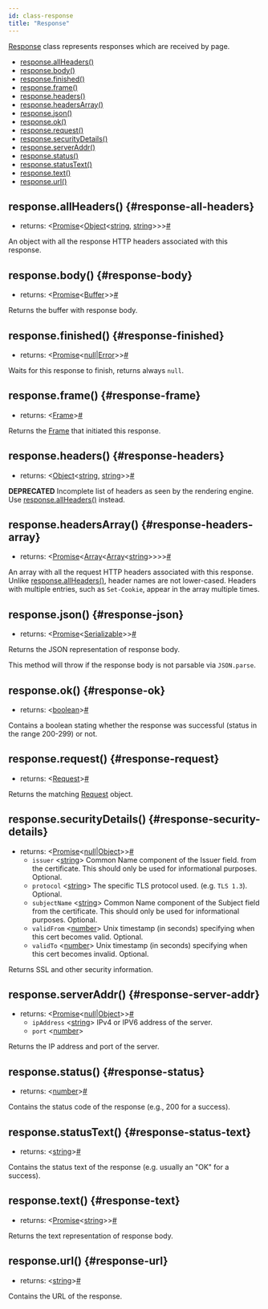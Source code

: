 ```yaml
---
id: class-response
title: "Response"
---
```


[Response] class represents responses which are received by page.


- [response.allHeaders()](./api/class-response.mdx#response-all-headers)
- [response.body()](./api/class-response.mdx#response-body)
- [response.finished()](./api/class-response.mdx#response-finished)
- [response.frame()](./api/class-response.mdx#response-frame)
- [response.headers()](./api/class-response.mdx#response-headers)
- [response.headersArray()](./api/class-response.mdx#response-headers-array)
- [response.json()](./api/class-response.mdx#response-json)
- [response.ok()](./api/class-response.mdx#response-ok)
- [response.request()](./api/class-response.mdx#response-request)
- [response.securityDetails()](./api/class-response.mdx#response-security-details)
- [response.serverAddr()](./api/class-response.mdx#response-server-addr)
- [response.status()](./api/class-response.mdx#response-status)
- [response.statusText()](./api/class-response.mdx#response-status-text)
- [response.text()](./api/class-response.mdx#response-text)
- [response.url()](./api/class-response.mdx#response-url)

## response.allHeaders() {#response-all-headers}
- returns:<a aria-hidden="true" tabindex="-1" class="list-anchor-link" id="response-all-headers-return"/> &#60;[Promise]<[Object]<[string], [string]>>&#62;<a href="#response-all-headers-return" class="list-anchor">#</a>

An object with all the response HTTP headers associated with this response.

## response.body() {#response-body}
- returns:<a aria-hidden="true" tabindex="-1" class="list-anchor-link" id="response-body-return"/> &#60;[Promise]<[Buffer]>&#62;<a href="#response-body-return" class="list-anchor">#</a>

Returns the buffer with response body.

## response.finished() {#response-finished}
- returns:<a aria-hidden="true" tabindex="-1" class="list-anchor-link" id="response-finished-return"/> &#60;[Promise]<[null]|[Error]>&#62;<a href="#response-finished-return" class="list-anchor">#</a>

Waits for this response to finish, returns always `null`.

## response.frame() {#response-frame}
- returns:<a aria-hidden="true" tabindex="-1" class="list-anchor-link" id="response-frame-return"/> &#60;[Frame]&#62;<a href="#response-frame-return" class="list-anchor">#</a>

Returns the [Frame] that initiated this response.

## response.headers() {#response-headers}
- returns:<a aria-hidden="true" tabindex="-1" class="list-anchor-link" id="response-headers-return"/> &#60;[Object]<[string], [string]>&#62;<a href="#response-headers-return" class="list-anchor">#</a>

**DEPRECATED** Incomplete list of headers as seen by the rendering engine. Use [response.allHeaders()](./api/class-response.mdx#response-all-headers) instead.

## response.headersArray() {#response-headers-array}
- returns:<a aria-hidden="true" tabindex="-1" class="list-anchor-link" id="response-headers-array-return"/> &#60;[Promise]<[Array]<[Array]<[string]>>>&#62;<a href="#response-headers-array-return" class="list-anchor">#</a>

An array with all the request HTTP headers associated with this response. Unlike [response.allHeaders()](./api/class-response.mdx#response-all-headers), header names are not lower-cased. Headers with multiple entries, such as `Set-Cookie`, appear in the array multiple times.

## response.json() {#response-json}
- returns:<a aria-hidden="true" tabindex="-1" class="list-anchor-link" id="response-json-return"/> &#60;[Promise]<[Serializable]>&#62;<a href="#response-json-return" class="list-anchor">#</a>

Returns the JSON representation of response body.

This method will throw if the response body is not parsable via `JSON.parse`.

## response.ok() {#response-ok}
- returns:<a aria-hidden="true" tabindex="-1" class="list-anchor-link" id="response-ok-return"/> &#60;[boolean]&#62;<a href="#response-ok-return" class="list-anchor">#</a>

Contains a boolean stating whether the response was successful (status in the range 200-299) or not.

## response.request() {#response-request}
- returns:<a aria-hidden="true" tabindex="-1" class="list-anchor-link" id="response-request-return"/> &#60;[Request]&#62;<a href="#response-request-return" class="list-anchor">#</a>

Returns the matching [Request] object.

## response.securityDetails() {#response-security-details}
- returns:<a aria-hidden="true" tabindex="-1" class="list-anchor-link" id="response-security-details-return"/> &#60;[Promise]<[null]|[Object]>&#62;<a href="#response-security-details-return" class="list-anchor">#</a>
  - `issuer` &#60;[string]&#62; Common Name component of the Issuer field. from the certificate. This should only be used for informational purposes. Optional.
  - `protocol` &#60;[string]&#62; The specific TLS protocol used. (e.g. `TLS 1.3`). Optional.
  - `subjectName` &#60;[string]&#62; Common Name component of the Subject field from the certificate. This should only be used for informational purposes. Optional.
  - `validFrom` &#60;[number]&#62; Unix timestamp (in seconds) specifying when this cert becomes valid. Optional.
  - `validTo` &#60;[number]&#62; Unix timestamp (in seconds) specifying when this cert becomes invalid. Optional.

Returns SSL and other security information.

## response.serverAddr() {#response-server-addr}
- returns:<a aria-hidden="true" tabindex="-1" class="list-anchor-link" id="response-server-addr-return"/> &#60;[Promise]<[null]|[Object]>&#62;<a href="#response-server-addr-return" class="list-anchor">#</a>
  - `ipAddress` &#60;[string]&#62; IPv4 or IPV6 address of the server.
  - `port` &#60;[number]&#62;

Returns the IP address and port of the server.

## response.status() {#response-status}
- returns:<a aria-hidden="true" tabindex="-1" class="list-anchor-link" id="response-status-return"/> &#60;[number]&#62;<a href="#response-status-return" class="list-anchor">#</a>

Contains the status code of the response (e.g., 200 for a success).

## response.statusText() {#response-status-text}
- returns:<a aria-hidden="true" tabindex="-1" class="list-anchor-link" id="response-status-text-return"/> &#60;[string]&#62;<a href="#response-status-text-return" class="list-anchor">#</a>

Contains the status text of the response (e.g. usually an "OK" for a success).

## response.text() {#response-text}
- returns:<a aria-hidden="true" tabindex="-1" class="list-anchor-link" id="response-text-return"/> &#60;[Promise]<[string]>&#62;<a href="#response-text-return" class="list-anchor">#</a>

Returns the text representation of response body.

## response.url() {#response-url}
- returns:<a aria-hidden="true" tabindex="-1" class="list-anchor-link" id="response-url-return"/> &#60;[string]&#62;<a href="#response-url-return" class="list-anchor">#</a>

Contains the URL of the response.

[Accessibility]: ./api/class-accessibility.mdx "Accessibility"
[Android]: ./api/class-android.mdx "Android"
[AndroidDevice]: ./api/class-androiddevice.mdx "AndroidDevice"
[AndroidInput]: ./api/class-androidinput.mdx "AndroidInput"
[AndroidSocket]: ./api/class-androidsocket.mdx "AndroidSocket"
[AndroidWebView]: ./api/class-androidwebview.mdx "AndroidWebView"
[Browser]: ./api/class-browser.mdx "Browser"
[BrowserContext]: ./api/class-browsercontext.mdx "BrowserContext"
[BrowserServer]: ./api/class-browserserver.mdx "BrowserServer"
[BrowserType]: ./api/class-browsertype.mdx "BrowserType"
[CDPSession]: ./api/class-cdpsession.mdx "CDPSession"
[ConsoleMessage]: ./api/class-consolemessage.mdx "ConsoleMessage"
[Coverage]: ./api/class-coverage.mdx "Coverage"
[Dialog]: ./api/class-dialog.mdx "Dialog"
[Download]: ./api/class-download.mdx "Download"
[Electron]: ./api/class-electron.mdx "Electron"
[ElectronApplication]: ./api/class-electronapplication.mdx "ElectronApplication"
[ElementHandle]: ./api/class-elementhandle.mdx "ElementHandle"
[FileChooser]: ./api/class-filechooser.mdx "FileChooser"
[Frame]: ./api/class-frame.mdx "Frame"
[JSHandle]: ./api/class-jshandle.mdx "JSHandle"
[Keyboard]: ./api/class-keyboard.mdx "Keyboard"
[Locator]: ./api/class-locator.mdx "Locator"
[Logger]: ./api/class-logger.mdx "Logger"
[Mouse]: ./api/class-mouse.mdx "Mouse"
[Page]: ./api/class-page.mdx "Page"
[Playwright]: ./api/class-playwright.mdx "Playwright"
[Request]: ./api/class-request.mdx "Request"
[Response]: ./api/class-response.mdx "Response"
[Route]: ./api/class-route.mdx "Route"
[Selectors]: ./api/class-selectors.mdx "Selectors"
[TimeoutError]: ./api/class-timeouterror.mdx "TimeoutError"
[Touchscreen]: ./api/class-touchscreen.mdx "Touchscreen"
[Tracing]: ./api/class-tracing.mdx "Tracing"
[Video]: ./api/class-video.mdx "Video"
[WebSocket]: ./api/class-websocket.mdx "WebSocket"
[Worker]: ./api/class-worker.mdx "Worker"
[Fixtures]: ./api/class-fixtures.mdx "Fixtures"
[Test]: ./api/class-test.mdx "Test"
[TestConfig]: ./api/class-testconfig.mdx "TestConfig"
[TestError]: ./api/class-testerror.mdx "TestError"
[TestInfo]: ./api/class-testinfo.mdx "TestInfo"
[TestProject]: ./api/class-testproject.mdx "TestProject"
[WorkerInfo]: ./api/class-workerinfo.mdx "WorkerInfo"
[Location]: ./api/class-location.mdx "Location"
[Reporter]: ./api/class-reporter.mdx "Reporter"
[Suite]: ./api/class-suite.mdx "Suite"
[TestCase]: ./api/class-testcase.mdx "TestCase"
[TestResult]: ./api/class-testresult.mdx "TestResult"
[TestStep]: ./api/class-teststep.mdx "TestStep"
[Element]: https://developer.mozilla.org/en-US/docs/Web/API/element "Element"
[EvaluationArgument]: ./core-concepts.mdx#evaluation-argument "EvaluationArgument"
[Promise]: https://developer.mozilla.org/en-US/docs/Web/JavaScript/Reference/Global_Objects/Promise "Promise"
[iterator]: https://developer.mozilla.org/en-US/docs/Web/JavaScript/Reference/Iteration_protocols "Iterator"
[origin]: https://developer.mozilla.org/en-US/docs/Glossary/Origin "Origin"
[selector]: https://developer.mozilla.org/en-US/docs/Web/CSS/CSS_Selectors "selector"
[Serializable]: https://developer.mozilla.org/en-US/docs/Web/JavaScript/Reference/Global_Objects/JSON/stringify#Description "Serializable"
[UIEvent.detail]: https://developer.mozilla.org/en-US/docs/Web/API/UIEvent/detail "UIEvent.detail"
[UnixTime]: https://en.wikipedia.org/wiki/Unix_time "Unix Time"
[xpath]: https://developer.mozilla.org/en-US/docs/Web/XPath "xpath"

[Array]: https://developer.mozilla.org/en-US/docs/Web/JavaScript/Reference/Global_Objects/Array "Array"
[boolean]: https://developer.mozilla.org/en-US/docs/Web/JavaScript/Data_structures#Boolean_type "Boolean"
[Buffer]: https://nodejs.org/api/buffer.html#buffer_class_buffer "Buffer"
[ChildProcess]: https://nodejs.org/api/child_process.html "ChildProcess"
[Error]: https://nodejs.org/api/errors.html#errors_class_error "Error"
[EventEmitter]: https://nodejs.org/api/events.html#events_class_eventemitter "EventEmitter"
[function]: https://developer.mozilla.org/en-US/docs/Web/JavaScript/Reference/Global_Objects/Function "Function"
[Map]: https://developer.mozilla.org/en-US/docs/Web/JavaScript/Reference/Global_Objects/Map "Map"
[null]: https://developer.mozilla.org/en-US/docs/Web/JavaScript/Reference/Global_Objects/null "null"
[number]: https://developer.mozilla.org/en-US/docs/Web/JavaScript/Data_structures#Number_type "Number"
[Object]: https://developer.mozilla.org/en-US/docs/Web/JavaScript/Reference/Global_Objects/Object "Object"
[Promise]: https://developer.mozilla.org/en-US/docs/Web/JavaScript/Reference/Global_Objects/Promise "Promise"
[Readable]: https://nodejs.org/api/stream.html#stream_class_stream_readable "Readable"
[RegExp]: https://developer.mozilla.org/en-US/docs/Web/JavaScript/Reference/Global_Objects/RegExp "RegExp"
[string]: https://developer.mozilla.org/en-US/docs/Web/JavaScript/Data_structures#String_type "string"
[void]: https://developer.mozilla.org/en-US/docs/Web/JavaScript/Reference/Global_Objects/undefined "void"
[URL]: https://nodejs.org/api/url.html "URL"

[all available image tags]: https://mcr.microsoft.com/v2/playwright/tags/list "all available image tags"
[Docker Hub]: https://hub.docker.com/_/microsoft-playwright "Docker Hub"
[Dockerfile.focal]: https://github.com/microsoft/playwright/blob/master/utils/docker/Dockerfile.focal "Dockerfile.focal"
